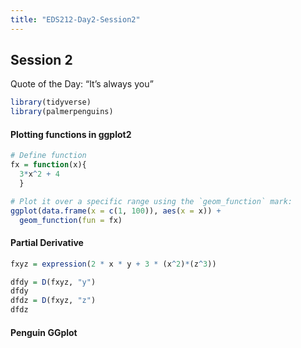 ```yaml
---
title: "EDS212-Day2-Session2"
---
```


## Session 2

Quote of the Day: "It's always you"

```r
library(tidyverse)
library(palmerpenguins)
```

#### Plotting functions in ggplot2

```r
# Define function
fx = function(x){
  3*x^2 + 4
  } 

# Plot it over a specific range using the `geom_function` mark: 
ggplot(data.frame(x = c(1, 100)), aes(x = x)) + 
  geom_function(fun = fx)
```

#### Partial Derivative

```r
fxyz = expression(2 * x * y + 3 * (x^2)*(z^3))

dfdy = D(fxyz, "y")
dfdy
dfdz = D(fxyz, "z")
dfdz

```

#### Penguin GGplot
